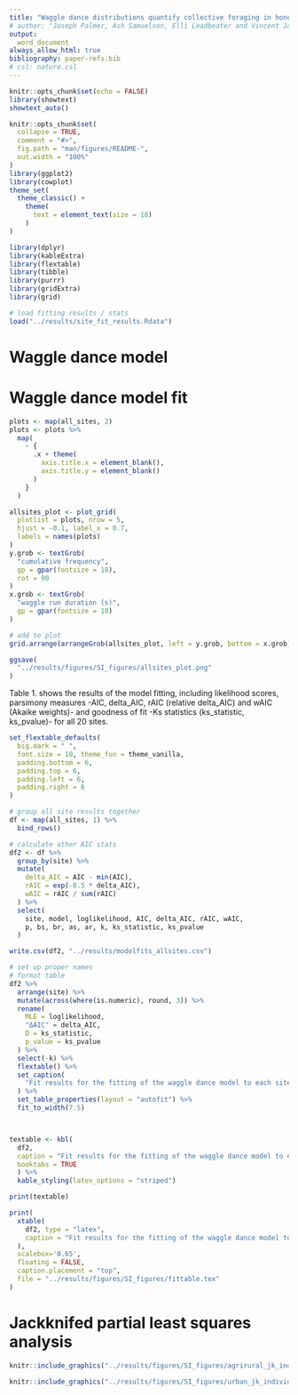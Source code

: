 ```yaml
---
title: "Waggle dance distributions quantify collective foraging in honey bee colonies: Supplementary material"
# author: "Joseph Palmer, Ash Samuelson, Elli Leadbeater and Vincent Jansen"
output:
  word_document
always_allow_html: true
bibliography: paper-refs.bib
# csl: nature.csl
---
```

```r
knitr::opts_chunk$set(echo = FALSE)
library(showtext)
showtext_auto()

knitr::opts_chunk$set(
  collapse = TRUE,
  comment = "#>",
  fig.path = "man/figures/README-",
  out.width = "100%"
)
library(ggplot2)
library(cowplot)
theme_set(
  theme_classic() +
    theme(
      text = element_text(size = 18)
    )
)

library(dplyr)
library(kableExtra)
library(flextable)
library(tibble)
library(purrr)
library(gridExtra)
library(grid)

# load fitting results / stats
load("../results/site_fit_results.Rdata")
```


# Waggle dance model

# Waggle dance model fit

```r
plots <- map(all_sites, 2)
plots <- plots %>%
  map(
    ~ {
      .x + theme(
        axis.title.x = element_blank(),
        axis.title.y = element_blank()
      )
    }
  )

allsites_plot <- plot_grid(
  plotlist = plots, nrow = 5,
  hjust = -0.1, label_x = 0.7,
  labels = names(plots)
)
y.grob <- textGrob(
  "cumulative frequency",
  gp = gpar(fontsize = 18),
  rot = 90
)
x.grob <- textGrob(
  "waggle run duration (s)",
  gp = gpar(fontsize = 18)
)

# add to plot
grid.arrange(arrangeGrob(allsites_plot, left = y.grob, bottom = x.grob))

ggsave(
  "../results/figures/SI_figures/allsites_plot.png"
)

```

Table 1. shows the results of the model fitting, including likelihood scores, parsimony measures -AIC, delta_AIC, rAIC (relative delta_AIC) and wAIC (Akaike weights)- and goodness of fit -Ks statistics (ks_statistic, ks_pvalue)- for all 20 sites.

```r
set_flextable_defaults(
  big.mark = " ",
  font.size = 10, theme_fun = theme_vanilla,
  padding.bottom = 6,
  padding.top = 6,
  padding.left = 6,
  padding.right = 6
)

# group all site results together
df <- map(all_sites, 1) %>%
  bind_rows()

# calculate other AIC stats
df2 <- df %>%
  group_by(site) %>%
  mutate(
    delta_AIC = AIC - min(AIC),
    rAIC = exp(-0.5 * delta_AIC),
    wAIC = rAIC / sum(rAIC)
  ) %>%
  select(
    site, model, loglikelihood, AIC, delta_AIC, rAIC, wAIC,
    p, bs, br, as, ar, k, ks_statistic, ks_pvalue
  )

write.csv(df2, "../results/modelfits_allsites.csv")

# set up proper names
# format table
df2 %>%
  arrange(site) %>%
  mutate(across(where(is.numeric), round, 3)) %>%
  rename(
    MLE = loglikelihood,
    "ΔAIC" = delta_AIC,
    D = ks_statistic,
    p_value = ks_pvalue
  ) %>%
  select(-k) %>%
  flextable() %>%
  set_caption(
    "Fit results for the fitting of the waggle dance model to each site."
  ) %>%
  set_table_properties(layout = "autofit") %>%
  fit_to_width(7.5)



textable <- kbl(
  df2,
  caption = "Fit results for the fitting of the waggle dance model to each site.",
  booktabs = TRUE
  ) %>%
  kable_styling(latex_options = "striped")

print(textable)

print(
  xtable(
    df2, type = "latex",
    caption = "Fit results for the fitting of the waggle dance model to each site."
  ),
  scalebox='0.65',
  floating = FALSE,
  caption.placement = "top",
  file = "../results/figures/SI_figures/fittable.tex"
)


```

# Jackknifed partial least squares analysis

```r
knitr::include_graphics("../results/figures/SI_figures/agrirural_jk_individual_loadings.png")
```

```r
knitr::include_graphics("../results/figures/SI_figures/urban_jk_individual_loadings.png")
```
